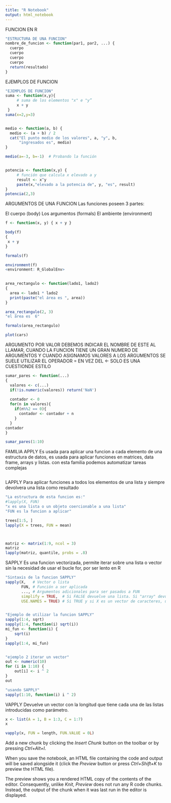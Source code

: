 ---
title: "R Notebook"
output: html_notebook
---

FUNCION EN R
```{r}
"ESTRUCTURA DE UNA FUNCION"
nombre_de_funcion <- function(par1, par2, ...) {
  cuerpo
  cuerpo
  cuerpo
  cuerpo
  return(resultado)
}

```

EJEMPLOS DE FUNCION

```{r}
"EJEMPLOS DE FUNCION"
suma <- function(x,y){
     # suma de los elementos "x" e "y”
     x + y
 }
suma(x=2,y=3)


medio <- function(a, b) {
  medio <- (a + b) / 2
  cat("El punto medio de los valores", a, "y", b,
      "ingresados es", medio)
}

medio(a=-3, b=-1)  # Probando la función


potencia <- function(x,y) {
     # función que calcula x elevado a y
     result <- x^y
     paste(x,"elevado a la potencia de", y, "es", result)
}
potencia(2,3)

```

ARGUMENTOS DE UNA FUNCION
Las funciones poseen 3 partes:

El cuerpo (body)
Los argumentos (formals)
El ambiente (environment)
```{r}
f <- function(x, y) { x + y }

body(f)
{
 x + y
}

formals(f)

environment(f)
<environment: R_GlobalEnv>

  
area_rectangulo <- function(lado1, lado2) 
{
  area <- lado1 * lado2
  print(paste("el área es ", area))
}

area_rectangulo(2, 3)
"el área es  6"

formals(area_rectangulo)

plot(cars)
```

ARGUMENTO POR VALOR
DEBEMOS INDICAR EL NOMBRE DE ESTE AL LLAMAR, CUANDO LA FUNCION TIENE UN GRAN NUMERO DE ARGUMENTOS Y CUANDO ASIGNAMOS VALORES A LOS ARGUMENTOS SE SUELE UTILIZAR EL OPERADOR = EN VEZ DEL <-  SOLO ES UNA CUESTIONDE ESTILO
```{r}
sumar_pares <- function(...)
{
  valores <- c(...)
  if(!is.numeric(valores)) return('NaN')
 
  contador <- 0
  for(n in valores){
    if(n%%2 == 0){
      contador <- contador + n
    }
  }
contador
}

sumar_pares(1:10)

```



FAMILIA APPLY
Es usada para aplicar una funcion a cada elemento de una estructura de datos, es usada para aplicar funciones en matrices, data frame, arrays y listas.
con esta familia podemos automatizar tareas complejas
```{r}
```

LAPPLY
Para aplicar funciones a todos los elementos de una lista y siempre devolvera una lista como resultado
```{r}
"La estructura de esta funcion es:"
#lapply(X, FUN)
"x es una lista o un objeto coercionable a una lista"
"FUN es la funcion a aplicar"

trees[1:5, ]
lapply(X = trees, FUN = mean)



matriz <- matrix(1:9, ncol = 3)
matriz
lapply(matriz, quantile, probs = .8)


```


SAPPLY
Es una funcion vectorizada, permite iterar sobre una lista o vector sin la necesidad de usar el bucle for, por ser lento en R
```{r}
"Sintaxis de la funcion SAPPLY"
sapply(X,   # Vector o lista
       FUN, # Función a ser aplicada
       ..., # Argumentos adicionales para ser pasados a FUN
       simplify = TRUE,  # Si FALSE devuelve una lista. Si "array" devuelve un array si es posible
       USE.NAMES = TRUE) # Si TRUE y si X es un vector de caracteres, usa los nombres de X


"Ejemplo de utilizar la funcion SAPPLY"
sapply(1:4, sqrt)
sapply(1:4, function(i) sqrt(i)) 
mi_fun <- function(i) {
    sqrt(i)
}
sapply(1:4, mi_fun) 


"ejemplo 2 iterar un vector"
out <- numeric(10)
for (i in 1:10) {
    out[i] <- i ^ 2
}
out

"usando SAPPLY"
sapply(1:10, function(i) i ^ 2)


```

VAPPLY
Devuelve un vector con la longitud que tiene cada una de las listas introducidas como parámetro. 
```{r}
x <- list(A = 1, B = 1:3, C = 1:7)
x

vapply(x, FUN = length, FUN.VALUE = 0L)


```

Add a new chunk by clicking the *Insert Chunk* button on the toolbar or by pressing *Ctrl+Alt+I*.

When you save the notebook, an HTML file containing the code and output will be saved alongside it (click the *Preview* button or press *Ctrl+Shift+K* to preview the HTML file).

The preview shows you a rendered HTML copy of the contents of the editor. Consequently, unlike *Knit*, *Preview* does not run any R code chunks. Instead, the output of the chunk when it was last run in the editor is displayed.
